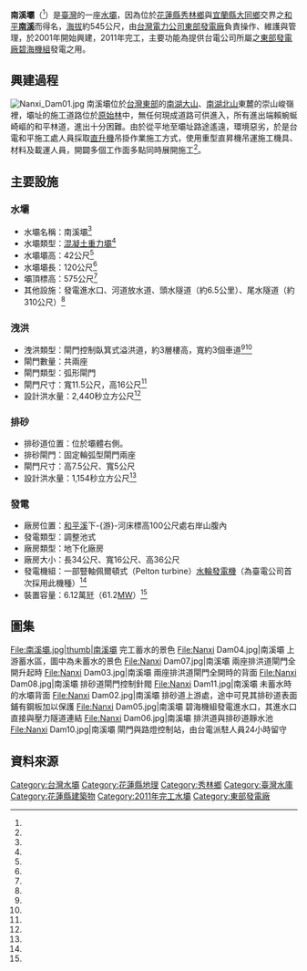{{Infobox Dam
| name               = 南溪壩
| official_name      = 南溪壩
| image              = Nanxi Dam09.jpg
| image_size         = 300px
| image_caption      = 南溪壩正面
| image_alt          = 
| location_map       = Taiwan
| location_map_width = 
| location_map_caption = 南溪壩在台灣的位置
| lat_d     = 24
| lat_m     = 20
| lat_s     = 00
| lat_NS    = N
| long_d    = 121
| long_m    = 36
| long_s    = 25
| long_EW   = E
| coordinates_type   = type:landmark
| coordinates_display= inline,title
| coordinates_ref    = 
|crosses             = [[和平溪|和平溪]]
| status             = O
| spillways          =混凝土重力壩臥箕式溢洪道 <br/>溢洪道弧形閘門二座 <br/>每座寬11.5公尺，高16公尺<ref name="北水局"/>
| spillway_type      = Gated overflow, service 
| spillway_capacity  = {{convert|2,440|m3/s|cuft/s|abbr=on}}<ref name="南溪壩水庫水門操作規定"/>
|reservoir           = 南溪壩水庫
| country            = {{ROC}}
|locale              = [[花蓮縣|花蓮縣]][[秀林鄉|秀林鄉]]
|constructor         = [[台灣電力公司|台灣電力公司]]
|owner               = [[台灣電力公司|台灣電力公司]]
|developer           = [[台灣電力公司|台灣電力公司]]
|maint               = [[台灣電力公司|台灣電力公司]][[東部發電廠|東部發電廠]]<ref name="花蓮縣現有水庫壩堰"/>
| type               = [[混凝土|混凝土]][[重力壩|重力壩]]
|length              = {{convert|116|m|ft|0|abbr=off}}<ref name="花蓮縣現有水庫壩堰"/>
|height              = {{convert|42|m|ft|0|abbr=off}}<ref name="花蓮縣現有水庫壩堰"/>
|crest_width         = {{convert|6|m|ft|0|abbr=off}}
|crest_elevation     = {{convert|575|m|ft|0|abbr=off}}
|began               = 2001年<ref name="北水局"/>
|open                = 2011年5月
|cost                = [[新台幣|新台幣]]165億元（碧海水力發電工程）
|reservoir_capacity  = 730,000[[立方公尺|立方公尺]]<ref name="花蓮縣現有水庫壩堰"/>
|active_capacity     = 635,000立方公尺<ref name="花蓮縣現有水庫壩堰"/>
|reservoir_catchment = 158[[平方公里|平方公里]]<ref name="北水局"/>
|reservoir_surface   = 17.77[[公頃|公頃]]<ref name="北水局"/>
|reservoir_elevation = {{convert|570|m|ft|abbr=on}}<ref name="北水局"/>
|bridge_carries      =
|bridge_width        =
|bridge_clearance    =
|bridge_traffic      =
|bridge_toll         = 
|bridge_id           =
|map_cue             =
|map_image_full      =
|map_text            =
|plant_owner         = [[台灣電力公司|台灣電力公司]]
|plant_operator      = [[碧海發電廠|碧海發電廠]]
|plant_commission    = 2011年
|turbines            = 豎軸佩爾頓式[[水輪發電機|水輪發電機]]
|hydraulic_head      = 有效水頭416.8公尺
|installed_capacity  = 61.2 [[MW|MW]]<ref name="東部發電廠簡介"/>
|max_planned_cap     = 
|capacity_factor     = 
|average_annual_gen  = 2億3千7百萬度<ref name="北水局"/>
|net_generation      = 
| website            = 
| as_of              = 2014年1月
}}

'''南溪壩'''（{{lang-en|Nanxi Dam}}<ref name="雙語詞彙"/>）是[[臺灣|臺灣]]的一座[[水壩|水壩]]，因為位於[[花蓮縣|花蓮縣]][[秀林鄉|秀林鄉]]與[[宜蘭縣|宜蘭縣]][[大同鄉_(台灣)|大同鄉]]交界之[[和平溪|和平'''南溪''']]而得名，[[海拔|海拔]]約545公尺，由[[台灣電力公司|台灣電力公司]][[東部發電廠|東部發電廠]]負責操作、維護與管理，於2001年開始興建，2011年完工，主要功能為提供台電公司所屬之[[東部發電廠碧海機組|東部發電廠碧海機組]]發電之用。

== 興建過程 ==
[[File:Nanxi_Dam01.jpg|left]]
南溪壩位於[[台灣東部|台灣東部]]的[[南湖大山|南湖大山]]、[[南湖北山|南湖北山]]東麓的崇山峻嶺裡，壩址的施工道路位於[[原始林|原始林]]中，無任何現成道路可供進入，所有進出端賴蜿蜒崎嶇的和平林道，進出十分困難。由於從平地至壩址路途遙遠，環境惡劣，於是台電和平施工處人員採取[[直升機|直升機]]吊掛作業施工方式，使用重型直昇機吊運施工機具、材料及載運人員，開闢多個工作面多點同時展開施工<ref name="和平碧海水力發電廠專題報導"/>。

== 主要設施 ==
=== 水壩 ===
* 水壩名稱：南溪壩<ref name="南溪壩水庫水門操作規定"/>
* 水壩類型：[[混凝土|混凝土]][[重力壩|重力壩]]<ref name="南溪壩水庫水門操作規定"/>
* 水壩壩高：42公尺<ref name="南溪壩水庫水門操作規定"/>
* 水壩壩長：120公尺<ref name="南溪壩水庫水門操作規定"/>
* 壩頂標高：575公尺<ref name="南溪壩水庫水門操作規定"/>
* 其他設施：發電進水口、河道放水道、頭水隧道（約6.5公里）、尾水隧道（約310公尺）<ref name="和平碧海水力發電廠專題報導"/>
=== 洩洪 ===
* 洩洪類型：閘門控制臥箕式溢洪道，約3層樓高，寬約3個車道<ref name="南溪壩水庫水門操作規定"/><ref name="和平碧海水力發電廠專題報導"/>
* 閘門數量：共兩座
* 閘門類型：弧形閘門
* 閘門尺寸：寬11.5公尺，高16公尺<ref name="南溪壩水庫水門操作規定"/>
* 設計洪水量：2,440秒立方公尺<ref name="南溪壩水庫水門操作規定"/>
=== 排砂 ===
* 排砂道位置：位於壩體右側。
* 排砂閘門：固定輪弧型閘門兩座
* 閘門尺寸：高7.5公尺、寬5公尺
* 設計洪水量：1,154秒立方公尺<ref name="南溪壩水庫水門操作規定"/>
=== 發電 ===
* 廠房位置：[[和平溪|和平溪]]下-{游}-河床標高100公尺處右岸山腹內
* 發電類型：調整池式
* 廠房類型：地下化廠房
* 廠房大小：長34公尺、寬16公尺、高36公尺
* 發電機組：一部豎軸佩爾頓式（Pelton turbine）[[水輪發電機|水輪發電機]]（為臺電公司首次採用此機種）<ref name="和平碧海水力發電廠專題報導"/>
* 裝置容量：6.12萬瓩（61.2[[MW|MW]]）<ref name="東部發電廠簡介"/>

== 圖集 ==
<gallery>
File:南溪壩.jpg|thumb|南溪壩 完工蓄水的景色
File:Nanxi Dam04.jpg|南溪壩 上游蓄水區，圖中為未蓄水的景色
File:Nanxi Dam07.jpg|南溪壩 兩座排洪道閘門全開升起時
File:Nanxi Dam03.jpg|南溪壩 兩座排洪道閘門全開時的背面
File:Nanxi Dam08.jpg|南溪壩 排砂道閘門控制針閥
File:Nanxi Dam11.jpg|南溪壩 未蓄水時的水壩背面
File:Nanxi Dam02.jpg|南溪壩 排砂道上游處，途中可見其排砂道表面鋪有鋼板加以保護
File:Nanxi Dam05.jpg|南溪壩 碧海機組發電進水口，其進水口直接與壓力隧道連結
File:Nanxi Dam06.jpg|南溪壩 排洪道與排砂道靜水池
File:Nanxi Dam10.jpg|南溪壩 閘門與路燈控制站，由台電派駐人員24小時留守
</gallery>

== 資料來源 ==
{{Reflist| refs=

<ref name="雙語詞彙">{{cite web|language=zh-tw|url=http://www.wra.gov.tw/ct.asp?xItem=48528&ctNode=5459|title=雙語詞彙 / Bilingual Glossary|author=|publisher=經濟部水利署|date=|accessdate=2016-01-19|deadurl=yes|archiveurl=https://web.archive.org/web/20160126164719/http://www.wra.gov.tw/ct.asp?xItem=48528&ctNode=5459|archivedate=2016-01-26}}</ref>

<ref name="花蓮縣現有水庫壩堰">{{cite web|language=zh-tw|url=http://file.wra.gov.tw/public/PDF/27111065071.pdf|title=花蓮縣現有水庫壩堰|author=|publisher=經濟部水利署|date=2011|accessdate=2013-06-22|archive-url=https://web.archive.org/web/20131226090149/http://file.wra.gov.tw/public/PDF/27111065071.pdf|archive-date=2013-12-26|dead-url=yes}}</ref>

<ref name="北水局">{{cite web|language=zh-tw|url=http://www.wranb.gov.tw/ct.asp?xItem=6499&ctNode=323&mp=5|title=南溪壩|author=|publisher=經濟部水利署北區水資源局|date=2012-11-12|accessdate=2013-06-22}}{{Dead link|date=2019年4月 |bot=InternetArchiveBot |fix-attempted=yes }}</ref>

<ref name="東部發電廠簡介">{{cite web|language=zh-tw|url=http://www.taipower.com.tw/content/about/..%5C..%5CUpFile%5CPowerDevFile%5Cd225.pdf|title=東部發電廠簡介|author=|publisher=台灣電力公司|date=|accessdate=2013-06-22|deadurl=yes|archiveurl=https://web.archive.org/web/20140203144610/http://www.taipower.com.tw/UpFile/PowerDevFile/d225.pdf|archivedate=2014-02-03}}</ref>

<ref name="南溪壩水庫水門操作規定">{{cite web|language=zh-tw|url=http://wralaw.wra.gov.tw/wralawgip/cp.jsp?lawId=402899ba2e936c5e012e9448401e0002|title=南溪壩水庫水門操作規定|author=|publisher=經濟部水利署|date=中華民國100年3月7日經授水字第10020201570號經濟部令訂定|accessdate=2014-01-17|archive-date=2019-07-23|archive-url=https://web.archive.org/web/20190723161616/http://wralaw.wra.gov.tw/wralawgip/cp.jsp?lawId=402899ba2e936c5e012e9448401e0002|dead-url=yes}}</ref>

<ref name="和平碧海水力發電廠專題報導">{{cite web|language=zh-tw|url=http://dept.taipower.com.tw/yuan/yuan_95/yuan_pdf/95_2.pdf|title=和平碧海水力發電廠專題報導|author=|publisher=源雜誌95期|date=|accessdate=2014-01-17|archive-date=2016-03-04|archive-url=https://web.archive.org/web/20160304094428/http://dept.taipower.com.tw/yuan/yuan_95/yuan_pdf/95_2.pdf|dead-url=no}}</ref>

}}

{{台灣水庫}}
{{東部發電廠}}

[[Category:台灣水壩|Category:台灣水壩]]
[[Category:花蓮縣地理|Category:花蓮縣地理]]
[[Category:秀林鄉|Category:秀林鄉]]
[[Category:臺灣水庫|Category:臺灣水庫]]
[[Category:花蓮縣建築物|Category:花蓮縣建築物]]
[[Category:2011年完工水壩|Category:2011年完工水壩]]
[[Category:東部發電廠|Category:東部發電廠]]